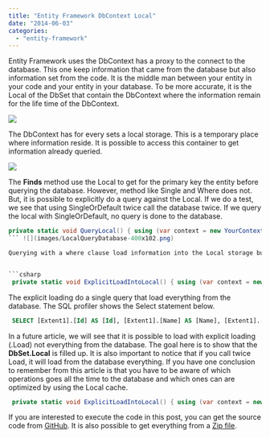 ```yaml
---
title: "Entity Framework DbContext Local"
date: "2014-06-03"
categories: 
  - "entity-framework"
---
```


Entity Framework uses the DbContext has a proxy to the connect to the database. This one keep information that came from the database but also information set from the code. It is the middle man between your entity in your code and your entity in your database. To be more accurate, it is the Local of the DbSet that contain the DbContext where the information remain for the life time of the DbContext.

![](images/CodeDbContextDataBase-400x152.png)

The DbContext has for every sets a local storage. This is a temporary place where information reside. It is possible to access this container to get information already queried.

![](images/DbContextDbSetLocal.png)

The **Finds** method use the Local to get for the primary key the entity before querying the database. However, method like Single and Where does not. But, it is possible to explicitly do a query against the Local. If we do a test, we see that using SingleOrDefault twice call the database twice. If we query the local with SingleOrDefault, no query is done to the database.

```csharp
private static void QueryLocal() { using (var context = new YourContext()) { Console.WriteLine(context.Persons.Local.Count); //0 var newPerson = new Person { Id = 500, Name = "New Person", BirthDate = new DateTime(2000, 1, 2) }; context.Persons.Add(newPerson); Console.WriteLine(context.Persons.Local.Count); //1 var person = context.Persons.SingleOrDefault(d => d.Id == 1); //Query the database Console.WriteLine(context.Persons.Local.Count); //2 var person2 = context.Persons.SingleOrDefault(d => d.Id == 1); //Query the database again Console.WriteLine(context.Persons.Local.Count); //2 var person3 = context.Persons.Local.SingleOrDefault(d => d.Id == 1); //Does not query the database Console.WriteLine(context.Persons.Local.Count); //2 } } 
``` ![](images/LocalQueryDatabase-400x102.png)

Querying with a where clause load information into the Local storage but does not load everything. If you want to load all entities into your local you can use **explicit loading**.


```csharp
 private static void ExplicitLoadIntoLocal() { using (var context = new YourContext()) { Console.WriteLine(context.Persons.Local.Count); //0 context.Persons.Load(); Console.WriteLine(context.Persons.Local.Count); //1 } } 
```

The explicit loading do a single query that load everything from the database. The SQL profiler shows the Select statement below.


```sql
 SELECT [Extent1].[Id] AS [Id], [Extent1].[Name] AS [Name], [Extent1].[BirthDate] AS [BirthDate], [Extent1].[Person\_Id] AS [Person\_Id], [Extent1].[Residence\_Id] AS [Residence\_Id], [Extent1].[House\_Id] AS [House\_Id] FROM [dbo].[People] AS [Extent1] 
```


In a future article, we will see that it is possible to load with explicit loading (.Load) not everything from the database. The goal here is to show that the **DbSet.Local** is filled up. It is also important to notice that if you call twice Load, it will load from the database everything. If you have one conclusion to remember from this article is that you have to be aware of which operations goes all the time to the database and which ones can are optimized by using the Local cache.


```csharp
 private static void ExplicitLoadIntoLocal() { using (var context = new YourContext()) { Console.WriteLine(context.Persons.Local.Count); //0 context.Persons.Load(); Console.WriteLine(context.Persons.Local.Count); //1 context.Persons.Load(); //Call the database one more time } } 
```

If you are interested to execute the code in this post, you can get the source code from [GitHub](https://github.com/MrDesjardins/EntityFrameworkTestConsole/tree/03c185dbdee97a0b13e0f515a07cebf7444fcec2). It is also possible to get everything from a [Zip file](https://github.com/MrDesjardins/EntityFrameworkTestConsole/archive/03c185dbdee97a0b13e0f515a07cebf7444fcec2.zip).
